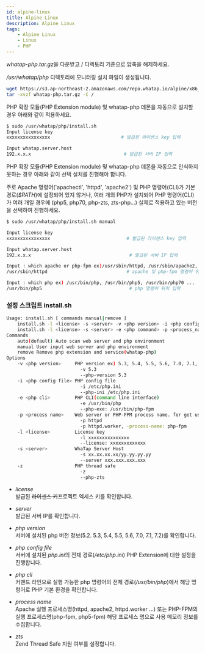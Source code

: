 ```yaml
---
id: alpine-linux
title: Alpine Linux
description: Alpine Linux
tags:
    - Alpine Linux
    - Linux
    - PHP
---
```


<!-- / 디렉토리 기준? -->
*whatap-php.tar.gz*을 다운받고 / 디렉토리 기준으로 압축을 해제하세요.

*/usr/whatap/php* 디렉토리에 모니터링 설치 파일이 생성됩니다.

```bash
wget https://s3.ap-northeast-2.amazonaws.com/repo.whatap.io/alpine/x86_64/whatap-php.tar.gz
tar -xvzf whatap-php.tar.gz -C /
```

PHP 확장 모듈(PHP Extension module) 및 whatap-php 데몬을 자동으로 설치할 경우 아래와 같이 적용하세요.

```bash
$ sudo /usr/whatap/php/install.sh
Input license key
xxxxxxxxxxxxxxxx                          # 발급된 라이센스 key 입력

Input whatap.server.host
192.x.x.x                                  # 발급된 서버 IP 입력
```

PHP 확장 모듈(PHP Extension module) 및 whatap-php 데몬을 자동으로 인식하지 못하는 경우 아래와 같이 선택 설치를 진행해야 합니다.

주로 Apache 명령어('apachectl', 'httpd', 'apache2') 및 PHP 명령어(CLI)가 기본 경로(*$PATH*)에 설정되어 있지 않거나, 여러 개의 PHP가 설치되어 PHP 명령어(CLI)가 여러 개일 경우에 (php5, php70, php-zts, zts-php…) 실제로 적용하고 있는 버전을 선택하여 진행하세요.

```bash
$ sudo /usr/whatap/php/install.sh manual

Input license key
xxxxxxxxxxxxxxxx                            # 발급된 라이센스 key 입력

Input whatap.server.host
192.x.x.x                                    # 발급된 서버 IP 입력

Input : which apache or php-fpm ex)/usr/sbin/httpd, /usr/sbin/apache2, /usr/sbin/php-fpm ...
/usr/sbin/httpd                             # apache 및 php-fpm 명령어 위치 입력

Input : which php ex) /usr/bin/php, /usr/bin/php5, /usr/bin/php70 ...
/usr/bin/php5                                # php 명령어 위치 입력
```

### 설정 스크립트 install.sh

```bash title=SH
Usage: install.sh [ commands manual|remove ]
    install.sh -l <license> -s <server> -v <php version> -i <php config file> -p <process_name> [-z ]
    install.sh -l <license> -s <server> -e <php command> -p <process_name> [-z ]
Commands
    auto(default) Auto scan web server and php environment
    manual User input web server and php environment
    remove Remove php extension and service(whatap-php)
Options
    -v <php version>     PHP version ex) 5.3, 5.4, 5.5, 5.6, 7.0, 7.1, 7.2, 7.3, 7.4, 8.0
                           -v 5.3
                           --php-version 5.3
    -i <php config file> PHP config file
                           -i /etc/php.ini
                           --php-ini /etc/php.ini
    -e <php cli>         PHP CLI(command line interface)
                           -e /usr/bin/php
                           --php-exe: /usr/bin/php-fpm
    -p <process name>    Web server or PHP-FPM process name. for get used memory
                           -p httpd
                           -p httpd.worker, -process-name: php-fpm
    -l <license>         License key
                           -l xxxxxxxxxxxxxxx
                           --license: xxxxxxxxxxxxx
    -s <server>          WhaTap Server Host
                           -s xx.xx.xx.xx/yy.yy.yy.yy
                           --server xxx.xxx.xxx.xxx
    -z                   PHP thread safe
                           -z
                           --php-zts
```
<!-- 라이센스 key -> 프로젝트 엑세스 키? -->
* *license*  
    발급된 ~~라이센스 키~~프로젝트 엑세스 키를 확인합니다.

* *server*  
    발급된 서버 IP를 확인합니다.

* *php version*  
    서버에 설치된 php 버전 정보(5.2. 5.3, 5.4, 5.5, 5.6, 7.0, 7.1, 7.2)를 확인합니다.

* *php config file*  
    서버에 설치된 *php.ini*의 전체 경로(*/etc/php.ini*) PHP Extension에 대한 설정을 진행합니다.

* *php cli*  
    커맨드 라인으로 실행 가능한 php 명령어의 전체 경로(*/usr/bin/php*)에서 해당 명령어로 PHP 기본 환경을 확인합니다.

* *process name*  
    Apache 실행 프로세스명(httpd, apache2, httpd.worker …) 또는 PHP-FPM의 실행 프로세스명(php-fpm, php5-fpm) 해당 프로세스 명으로 사용 메모리 정보를 수집합니다.

* *zts*  
    Zend Thread Safe 지원 여부를 설정합니다.
